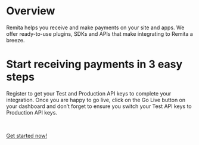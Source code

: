 # Overview

Remita helps you receive and make payments on your site and apps. We offer ready-to-use plugins, SDKs and APIs that make integrating to Remita a breeze.

# Start receiving payments in 3 easy steps

Register to get your Test and Production API keys to complete your integration. Once you are happy to go live, click on the Go Live button on your dashboard and don’t forget to ensure you switch your Test API keys to Production API keys.

<br />

[Get started now!](https://login.remita.net/remita/registration/signup-itegrator.spa)
